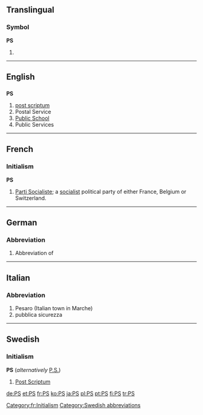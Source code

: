 {{see|Appendix:Variations of "ps"}}

==Translingual==
===Symbol===
'''PS'''

# {{SI-unit-np|peta|siemens|[[electrical conductance]]}}

----

==English==

==={{initialism}}===
'''PS'''

# [[post scriptum]]
# Postal Service
# [[public school|Public School]]
# Public Services

----

==French==

===Initialism===
'''PS''' {{m}}

# [[w:Parti Socialiste|Parti Socialiste]]; a [[socialist]] political party of either France, Belgium or Switzerland.

[[Category:fr:Initialism]]

----

==German==

===Abbreviation===
{{infl|de|abbreviation}}

# Abbreviation of {{term|Pferdestärken||horsepower|lang=de}}

----

==Italian==

===Abbreviation===
{{infl|it|abbreviation}}

# Pesaro (Italian town in Marche)
# pubblica sicurezza

----

==Swedish==

===Initialism===
'''PS''' (''alternatively'' [[P.S.]])

# [[Post Scriptum]]

[[Category:Swedish abbreviations]]

[[de:PS]]
[[et:PS]]
[[fr:PS]]
[[ko:PS]]
[[ja:PS]]
[[pl:PS]]
[[pt:PS]]
[[fi:PS]]
[[tr:PS]]